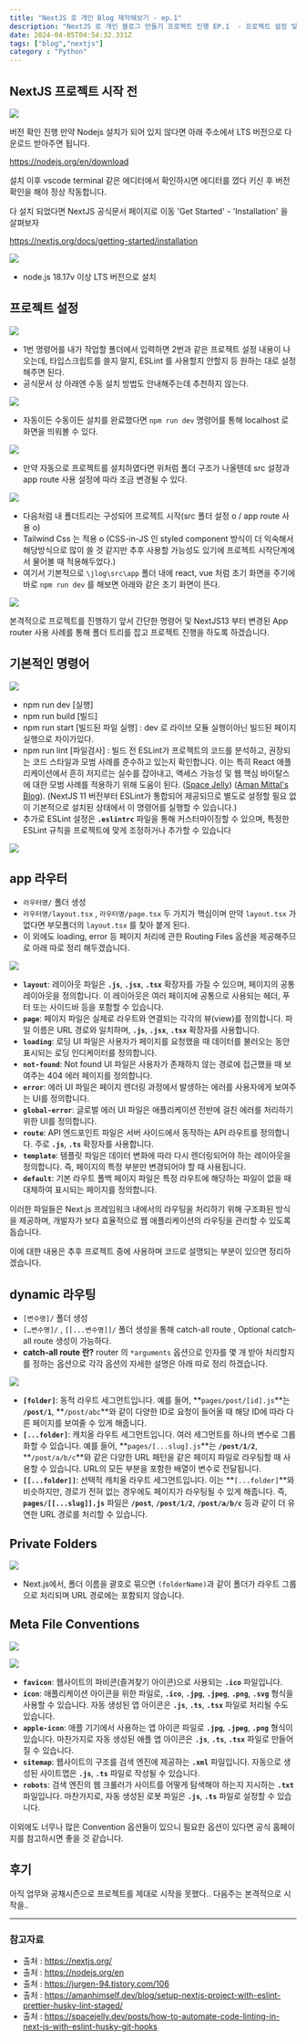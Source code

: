 ```yaml
---
title: "NextJS 로 개인 Blog 제작해보기 - ep.1"
description: "NextJS 로 개인 블로그 만들기 프로젝트 진행 EP.1  - 프로젝트 설정 및 옵션 정리"
date: 2024-04-05T04:54:32.331Z
tags: ["blog","nextjs"]
category : "Python"
---
```

## NextJS 프로젝트 시작 전

![](/images/176537ae-43bf-4a87-b9f4-e16d5cd6b330-image.png)

버전 확인 진행
만약 Nodejs 설치가 되어 있지 않다면 아래 주소에서 LTS 버전으로 다운로드 받아주면 됩니다.

https://nodejs.org/en/download

설치 이후 vscode terminal 같은 에디터에서 확인하시면 에디터를 껐다 키신 후 버전 확인을 해야 정상 작동합니다.

다 설치 되었다면 NextJS 공식문서 페이지로 이동 'Get Started' - 'Installation' 을 살펴보자

https://nextjs.org/docs/getting-started/installation


![](/images/6c480ed5-e187-4dca-831d-f5d8965d16d6-image.png)


- node.js 18.17v 이상 LTS 버전으로 설치

## 프로젝트 설정

![](/images/0ee8e2e9-0814-4403-9338-8eb57ce56e49-image.png)


- 1번 명령어를 내가 작업할 폴더에서 입력하면 2번과 같은 프로젝트 설정 내용이 나오는데, 타입스크립트를 쓸지 말지, ESLint 를 사용할지 안할지 등 원하는 대로 설정해주면 된다.
- 공식문서 상 아래엔 수동 설치 방법도 안내해주는데 추천하지 않는다.


![](/images/d128baef-3cc9-4fe2-a752-f64c6a1e7bda-image.png)


- 자동이든 수동이든 설치를 완료했다면 ``npm run dev`` 명령어를 통해 localhost 로 화면을 띄워볼 수 있다.


![](/images/27490d39-0c9b-4db1-babd-2cfc3e0894a5-image.png)

- 만약 자동으로 프로젝트를 설치하였다면 위처럼 폴더 구조가 나올텐데 src 설정과 app route 사용 설정에 따라 조금 변경될 수 있다.


![](/images/34e54832-4144-44f0-bd48-e2818082109b-image.png)

- 다음처럼 내 폴더트리는 구성되어 프로젝트 시작(src 폴더 설정 o / app route 사용 o)
- Tailwind Css 는 적용 o (CSS-in-JS 인 styled component 방식이 더 익숙해서 해당방식으로 많이 쓸 것 같지만 추후 사용할 가능성도 있기에 프로젝트 시작단계에서 물어볼 때 적용해두었다.)
- 여기서 기본적으로 ``\jlog\src\app`` 폴더 내에 react, vue 처럼 초기 화면을 주기에 
바로 ``npm run dev`` 를 해보면 아래와 같은 초기 화면이 뜬다.


![](/images/6bf0e1a8-0326-4ad6-8ad6-101217fc203e-image.png)



본격적으로 프로젝트를 진행하기 앞서 간단한 명령어 및 NextJS13 부터 변경된 App router 사용 사례를 통해 폴더 트리를 잡고 프로젝트 진행을 하도록 하겠습니다.

## 기본적인 명령어


![](/images/5af138d4-e895-4ce7-9694-b99fb4d58eea-image.png)


- npm run dev  [실행]
- npm run build [빌드]
- npm run start [빌드된 파일 실행] : dev 로 라이브 모듈 실행이아닌 빌드된 페이지 실행으로 차이가있다.
- npm run lint [파일검사] : 빌드 전 ESLint가 프로젝트의 코드를 분석하고, 권장되는 코드 스타일과 모범 사례를 준수하고 있는지 확인합니다. 이는 특히 React 애플리케이션에서 흔히 저지르는 실수를 잡아내고, 액세스 가능성 및 웹 핵심 바이탈스에 대한 모범 사례를 적용하기 위해 도움이 된다. ([Space Jelly](https://spacejelly.dev/posts/how-to-automate-code-linting-in-next-js-with-eslint-husky-git-hooks)) ([Aman Mittal's Blog](https://amanhimself.dev/blog/setup-nextjs-project-with-eslint-prettier-husky-lint-staged/)). (NextJS 11 버전부터 ESLint가 통합되어 제공되므로 별도로 설정할 필요 없이 기본적으로 설치된 상태에서 이 명령어를 실행할 수 있습니다.)
- 추가로 ESLint 설정은 **`.eslintrc`** 파일을 통해 커스터마이징할 수 있으며, 특정한 ESLint 규칙을 프로젝트에 맞게 조정하거나 추가할 수 있습니다


![](/images/843858d3-38bf-4199-a498-863e675e5314-image.png)


## app 라우터

- `라우터명/` 폴더 생성
- `라우터명/layout.tsx`  , `라우터명/page.tsx` 두 가지가 핵심이며 만약 `layout.tsx` 가 없다면 부모폴더의 `layout.tsx` 를 찾아 붙게 된다.
- 이 외에도 loading, error 등 페이지 처리에 관한 Routing Files 옵션을 제공해주므로 아래 따로 정리 해두겠습니다.


![](/images/6ff01477-8a50-4b14-8c2b-c78198c575df-image.png)


- **`layout`**: 레이아웃 파일은 **`.js`**, **`.jsx`**, **`.tsx`** 확장자를 가질 수 있으며, 페이지의 공통 레이아웃을 정의합니다. 이 레이아웃은 여러 페이지에 공통으로 사용되는 헤더, 푸터 또는 사이드바 등을 포함할 수 있습니다.
- **`page`**: 페이지 파일은 실제로 라우트와 연결되는 각각의 뷰(view)를 정의합니다. 파일 이름은 URL 경로와 일치하며, **`.js`**, **`.jsx`**, **`.tsx`** 확장자를 사용합니다.
- **`loading`**: 로딩 UI 파일은 사용자가 페이지를 요청했을 때 데이터를 불러오는 동안 표시되는 로딩 인디케이터를 정의합니다.
- **`not-found`**: Not found UI 파일은 사용자가 존재하지 않는 경로에 접근했을 때 보여주는 404 에러 페이지를 정의합니다.
- **`error`**: 에러 UI 파일은 페이지 렌더링 과정에서 발생하는 에러를 사용자에게 보여주는 UI를 정의합니다.
- **`global-error`**: 글로벌 에러 UI 파일은 애플리케이션 전반에 걸친 에러를 처리하기 위한 UI를 정의합니다.
- **`route`**: API 엔드포인트 파일은 서버 사이드에서 동작하는 API 라우트를 정의합니다. 주로 **`.js`**, **`.ts`** 확장자를 사용합니다.
- **`template`**: 템플릿 파일은 데이터 변화에 따라 다시 렌더링되어야 하는 레이아웃을 정의합니다. 즉, 페이지의 특정 부분만 변경되어야 할 때 사용됩니다.
- **`default`**: 기본 라우트 폴백 페이지 파일은 특정 라우트에 해당하는 파일이 없을 때 대체하여 표시되는 페이지를 정의합니다.

이러한 파일들은 Next.js 프레임워크 내에서의 라우팅을 처리하기 위해 구조화된 방식을 제공하며, 개발자가 보다 효율적으로 웹 애플리케이션의 라우팅을 관리할 수 있도록 돕습니다.

이에 대한 내용은 추후 프로젝트 중에 사용하며 코드로 설명되는 부분이 있으면 정리하겠습니다.

## dynamic 라우팅

- `[변수명]/` 폴더 생성
- `[…변수명]/` , `[[...변수명]]/` 폴더 생성을 통해 catch-all route , Optional catch-all route 생성이 가능하다.
- **catch-all route 란?** router 의 `*arguments` 옵션으로 인자를 몇 개 받아 처리할지를 정하는 옵션으로 각각 옵션의 자세한 설명은 아래 따로 정리 하겠습니다.


![](/images/e054ae7a-20e4-404a-a546-eb2b6fd69482-image.png)


- **`[folder]`**: 동적 라우트 세그먼트입니다. 예를 들어, **`pages/post/[id].js`**는 **`/post/1`**, **`/post/abc`**와 같이 다양한 ID로 요청이 들어올 때 해당 ID에 따라 다른 페이지를 보여줄 수 있게 해줍니다.
- **`[...folder]`**: 캐치올 라우트 세그먼트입니다. 여러 세그먼트를 하나의 변수로 그룹화할 수 있습니다. 예를 들어, **`pages/[...slug].js`**는 **`/post/1/2`**, **`/post/a/b/c`**와 같은 다양한 URL 패턴을 같은 페이지 파일로 라우팅할 때 사용할 수 있습니다. URL의 모든 부분을 포함한 배열이 변수로 전달됩니다.
- **`[[...folder]]`**: 선택적 캐치올 라우트 세그먼트입니다. 이는 **`[...folder]`**와 비슷하지만, 경로가 전혀 없는 경우에도 페이지가 라우팅될 수 있게 해줍니다. 즉, **`pages/[[...slug]].js`** 파일은 **`/post`**, **`/post/1/2`**, **`/post/a/b/c`** 등과 같이 더 유연한 URL 경로를 처리할 수 있습니다.





## **Private Folders**


![](/images/5b2e29c7-6197-4c60-9669-bcba99bba9eb-image.png)


- Next.js에서, 폴더 이름을 괄호로 묶으면 `(folderName)`과 같이 폴더가 라우트 그룹으로 처리되며 URL 경로에는 포함되지 않습니다.

## Meta File Conventions


![](/images/9b156a9d-4ebf-48d9-bf16-039a8cf81250-image.png)


![](/images/efbb0037-b115-4d1e-97e6-334235114c40-image.png)


- **`favicon`**: 웹사이트의 파비콘(즐겨찾기 아이콘)으로 사용되는 **`.ico`** 파일입니다.
- **`icon`**: 애플리케이션 아이콘을 위한 파일로, **`.ico`**, **`.jpg`**, **`.jpeg`**, **`.png`**, **`.svg`** 형식을 사용할 수 있습니다. 자동 생성된 앱 아이콘은 **`.js`**, **`.ts`**, **`.tsx`** 파일로 처리될 수도 있습니다.
- **`apple-icon`**: 애플 기기에서 사용하는 앱 아이콘 파일로 **`.jpg`**, **`.jpeg`**, **`.png`** 형식이 있습니다. 마찬가지로 자동 생성된 애플 앱 아이콘은 **`.js`**, **`.ts`**, **`.tsx`** 파일로 만들어질 수 있습니다.
- **`sitemap`**: 웹사이트의 구조를 검색 엔진에 제공하는 **`.xml`** 파일입니다. 자동으로 생성된 사이트맵은 **`.js`**, **`.ts`** 파일로 작성될 수 있습니다.
- **`robots`**: 검색 엔진의 웹 크롤러가 사이트를 어떻게 탐색해야 하는지 지시하는 **`.txt`** 파일입니다. 마찬가지로, 자동 생성된 로봇 파일은 **`.js`**, **`.ts`** 파일로 설정할 수 있습니다.

이외에도 너무나 많은 Convention 옵션들이 있으니 필요한 옵션이 있다면 공식 홈페이지를 참고하시면 좋을 것 같습니다.

## 후기
아직 업무와 공채시즌으로 프로젝트를 제대로 시작을 못했다.. 다음주는 본격적으로 시작을..

---
### 참고자료

- 출처 : https://nextjs.org/
- 출처 : https://nodejs.org/en
- 출처 : https://jurgen-94.tistory.com/106
- 출처 : https://amanhimself.dev/blog/setup-nextjs-project-with-eslint-prettier-husky-lint-staged/
- 출처 : https://spacejelly.dev/posts/how-to-automate-code-linting-in-next-js-with-eslint-husky-git-hooks

